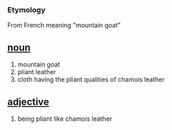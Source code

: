 === Etymology ===
From French meaning "mountain goat"

== [[noun]] ==
# mountain goat
# pliant leather 
# cloth having the pliant qualities of chamois leather

== [[adjective]] ==
# being pliant like chamois leather